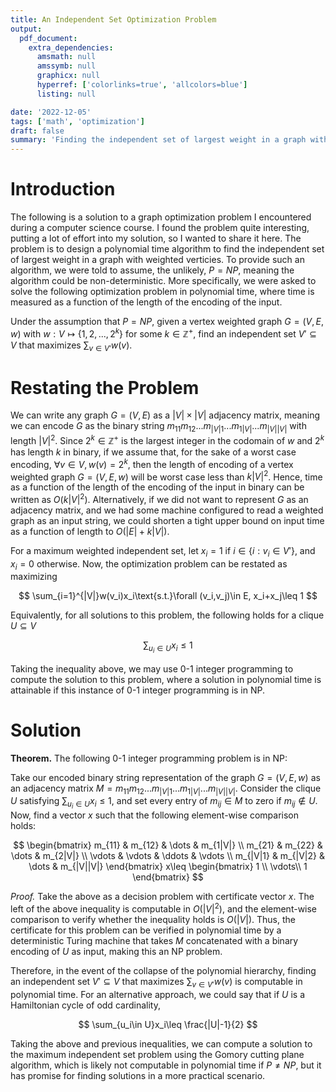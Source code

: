 ```yaml
---
title: An Independent Set Optimization Problem
output:
  pdf_document:
    extra_dependencies:
      amsmath: null
      amssymb: null
      graphicx: null
      hyperref: ['colorlinks=true', 'allcolors=blue']
      listing: null

date: '2022-12-05'
tags: ['math', 'optimization']
draft: false
summary: 'Finding the independent set of largest weight in a graph with weighted verticies, if the polynomial hierarchy collapses.'
---
```


# Introduction

The following is a solution to a graph optimization problem I encountered during a computer science course.
I found the problem quite interesting, putting a lot of effort into my solution, so I wanted to share it here.
The problem is to design a polynomial time algorithm to find the independent set of largest weight in a graph with weighted verticies. To provide such an algorithm, we were told to assume, the unlikely, $P=NP$, meaning the algorithm could be non-deterministic.
More specifically, we were asked to solve the following optimization problem in polynomial time, where time is measured as a function of the length of the encoding of the input.

Under the assumption that $P=NP$, given a vertex weighted graph $G=(V,E,w)$ with $w:V\mapsto \{1, 2, ... ,2^k\}$ for some $k\in \mathbb{Z^+}$, find an independent set $V'\subseteq V$ that maximizes $\sum_{v\in V'}w(v)$.

# Restating the Problem

We can write any graph $G=(V,E)$ as a $|V|\times|V|$ adjacency matrix, meaning we can encode $G$ as the binary string $m_{11}m_{12}...m_{|V|1}...m_{1|V|}...m_{|V||V|}$ with length $|V|^2$. Since $2^k\in \mathbb{Z}^+$ is the largest integer in the codomain of $w$ and $2^k$ has length $k$ in binary, if we assume that, for the sake of a worst case encoding, $\forall v\in V, w(v)=2^k$, then the length of encoding of a vertex weighted graph $G=(V,E,w)$ will be worst case less than $k|V|^2$. Hence, time as a function of the length of the encoding of the input in binary can be written as $O(k|V|^2)$. Alternatively, if we did not want to represent $G$ as an adjacency matrix, and we had some machine configured to read a weighted graph as an input string, we could shorten a tight upper bound on input time as a function of length to $O(|E|+k|V|)$.

For a maximum weighted independent set, let $x_i=1$ if $i\in \{i:v_i\in V'\}$, and $x_i=0$ otherwise. Now, the optimization problem can be restated as maximizing

$$
\sum_{i=1}^{|V|}w(v_i)x_i\text{s.t.}\forall (v_i,v_j)\in E, x_i+x_j\leq 1
$$

Equivalently, for all solutions to this problem, the following holds for a clique $U\subseteq V$

$$
\sum_{u_i\in U}x_i\leq 1
$$

Taking the inequality above, we may use 0-1 integer programming to compute the solution to this problem, where a solution in polynomial time is attainable if this instance of 0-1 integer programming is in NP.

# Solution

**Theorem.** The following 0-1 integer programming problem is in NP:

Take our encoded binary string representation of the graph $G=(V,E,w)$ as an adjacency matrix
$M=m_{11}m_{12}...m_{|V|1}...m_{1|V|}...m_{|V||V|}$. Consider the clique $U$ satisfying $\sum_{u_i\in U}x_i\leq 1$, and set every entry of $m_{ij}\in M$ to zero if $m_{ij}\notin U$. Now, find a vector $x$ such that the following element-wise comparison holds:

$$
\begin{bmatrix}
m_{11} & m_{12} & \dots & m_{1|V|} \\
m_{21} & m_{22} & \dots & m_{2|V|} \\
\vdots & \vdots & \ddots & \vdots \\
m_{|V|1} & m_{|V|2} & \dots & m_{|V||V|}
\end{bmatrix}
x\leq \begin{bmatrix}
1 \\ \vdots\\ 1
\end{bmatrix}
$$

_Proof._ Take the above as a decision problem with certificate vector $x$. The left of the above inequality is computable in $O(|V|^2)$, and the element-wise comparison to verify whether the inequality holds is $O(|V|)$. Thus, the certificate for this problem can be verified in polynomial time by a deterministic Turing machine that takes $M$ concatenated with a binary encoding of $U$ as input, making this an NP problem.

Therefore, in the event of the collapse of the polynomial hierarchy, finding an independent set $V'\subseteq V$ that maximizes $\sum_{v\in V'}w(v)$ is computable in polynomial time. For an alternative approach, we could say that if $U$ is a Hamiltonian cycle of odd cardinality,

$$
\sum_{u_i\in U}x_i\leq \frac{|U|-1}{2}
$$

Taking the above and previous inequalities, we can compute a solution to the maximum independent set problem using the Gomory cutting plane algorithm, which is likely not computable in polynomial time if $P\neq NP$, but it has promise for finding solutions in a more practical scenario.
